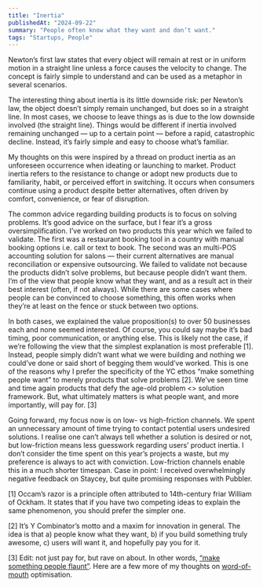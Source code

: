 ```yaml
---
title: "Inertia"
publishedAt: "2024-09-22"
summary: "People often know what they want and don’t want."
tags: "Startups, People"
---
```


Newton’s first law states that every object will remain at rest or in uniform motion in a straight line unless a force causes the velocity to change. The concept is fairly simple to understand and can be used as a metaphor in several scenarios. 

The interesting thing about inertia is its little downside risk: per Newton’s law, the object doesn’t simply remain unchanged, but does so in a straight line. In most cases, we choose to leave things as is due to the low downside involved (the straight line). Things would be different if inertia involved remaining unchanged — up to a certain point — before a rapid, catastrophic decline. Instead, it’s fairly simple and easy to choose what’s familiar.

My thoughts on this were inspired by a thread on product inertia as an unforeseen occurrence when ideating or launching to market. Product inertia refers to the resistance to change or adopt new products due to familiarity, habit, or perceived effort in switching. It occurs when consumers continue using a product despite better alternatives, often driven by comfort, convenience, or fear of disruption.

The common advice regarding building products is to focus on solving problems. It’s good advice on the surface, but I fear it’s a gross oversimplification. I’ve worked on two products this year which we failed to validate. The first was a restaurant booking tool in a country with manual booking options i.e. call or text to book. The second was an multi-POS accounting solution for salons — their current alternatives are manual reconciliation or expensive outsourcing. We failed to validate not because the products didn’t solve problems, but because people didn’t want them. I’m of the view that people know what they want, and as a result act in their best interest (often, if not always). While there are some cases where people can be convinced to choose something, this often works when they’re at least on the fence or stuck between two options.

In both cases, we explained the value proposition(s) to over 50 businesses each and none seemed interested. Of course, you could say maybe it’s bad timing, poor communication, or anything else. This is likely not the case, if we’re following the view that the simplest explanation is most preferable \[1\]. Instead, people simply didn’t want what we were building and nothing we could’ve done or said short of begging them would’ve worked. This is one of the reasons why I prefer the specificity of the YC ethos “make something people want” to merely products that solve problems \[2\]. We’ve seen time and time again products that defy the age-old problem <> solution framework. But, what ultimately matters is what people want, and more importantly, will pay for. \[3\]

Going forward, my focus now is on low- vs high-friction channels. We spent an unnecessary amount of time trying to contact potential users undesired solutions. I realise one can’t always tell whether a solution is desired or not, but low-friction means less guesswork regarding users’ product inertia. I don’t consider the time spent on this year’s projects a waste, but my preference is always to act with conviction. Low-friction channels enable this in a much shorter timespan. Case in point: I received overwhelmingly negative feedback on Staycey, but quite promising responses with Pubbler.

\[1\] Occam’s razor is a principle often attributed to 14th-century friar William of Ockham. It states that if you have two competing ideas to explain the same phenomenon, you should prefer the simpler one.

\[2\] It’s Y Combinator’s motto and a maxim for innovation in general. The idea is that a) people know what they want, b) if you build something truly awesome, c) users will want it, and hopefully pay you for it.

\[3\] Edit: not just pay for, but rave on about. In other words, [“make something people flaunt”](https://x.com/jsngr/status/1746942332912492896). Here are a few more of my thoughts on [word-of-mouth](https://t18e.com/blog/say-my-name) optimisation.
